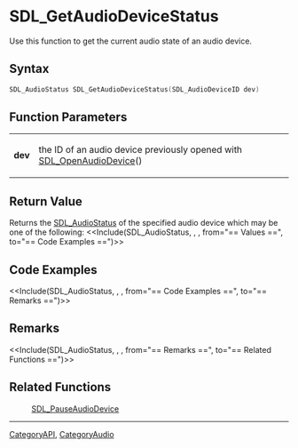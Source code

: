 
= SDL_GetAudioDeviceStatus =
Use this function to get the current audio state of an audio device.


== Syntax ==
<syntaxhighlight lang='c++'>
SDL_AudioStatus SDL_GetAudioDeviceStatus(SDL_AudioDeviceID dev)
</syntaxhighlight>

== Function Parameters ==
{|
|'''dev'''
|the ID of an audio device previously opened with [[SDL_OpenAudioDevice]]()
|}

== Return Value ==
Returns the [[SDL_AudioStatus]] of the specified audio device which may be one of the following:
<<Include(SDL_AudioStatus, , , from="== Values ==", to="== Code Examples ==")>>

== Code Examples ==
<<Include(SDL_AudioStatus, , , from="== Code Examples ==", to="== Remarks ==")>>

== Remarks ==
<<Include(SDL_AudioStatus, , , from="== Remarks ==", to="== Related Functions ==")>>

== Related Functions ==
:[[SDL_PauseAudioDevice]]

----
[[CategoryAPI]], [[CategoryAudio]]

